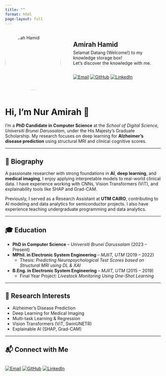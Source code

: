 ```yaml
---
title: ""
format: html
page-layout: full
---
```


<div style="display: flex; align-items: center; gap: 40px; margin-bottom: 30px;">

  <!-- Profile Image -->
  <img src="images/profile_amirah.jpg" width="180px" height="180px"
       style="border-radius: 50%; object-fit: cover;" alt="Amirah Hamid">

  <!-- Text and Badges -->
  <div>

  <h2 style="margin: 0;">Amirah Hamid</h2>

  <p style="margin-top: 5px;">
    Selamat Datang (Welcome!) to my knowledge storage box!  
    Let's discover the knowledge with me.
  </p>

  <div style="margin-top: 10px; display: flex; gap: 10px;">

  [![Email](https://img.shields.io/badge/Email-Contact-red?logo=gmail)](mailto:mirahhamid5496@gmail.com)
  [![GitHub](https://img.shields.io/badge/GitHub-Profile-black?logo=github)](https://github.com/mirahhamid)
  [![LinkedIn](https://img.shields.io/badge/LinkedIn-Profile-blue?logo=linkedin)](https://www.linkedin.com/in/nur-amirah-abd-hamid/)

  </div>

  </div>
</div>


# Hi, I'm Nur Amirah 👋

I'm a **PhD Candidate in Computer Science** at the *School of Digital Science, Universiti Brunei Darussalam*, under the His Majesty’s Graduate Scholarship. My research focuses on deep learning for **Alzheimer's disease prediction** using structural MRI and clinical cognitive scores.

---

## 🧬 Biography

A passionate researcher with strong foundations in **AI**, **deep learning**, and **medical imaging**, I enjoy applying interpretable models to real-world clinical data. I have experience working with CNNs, Vision Transformers (ViT), and explainability tools like SHAP and Grad-CAM.

Previously, I served as a Research Assistant at **UTM CAIRO**, contributing to AI modeling and data analytics for semiconductor projects. I also have experience teaching undergraduate programming and data analytics.

---

## 🎓 Education

- **PhD in Computer Science** – *Universiti Brunei Darussalam* (2023 – Present)  
- **MPhil. in Electronic System Engineering** – *MJIIT, UTM* (2019 – 2022)  
  - Thesis: *Predicting Neuropsychological Test Scores based on Structural MRI using DL & XAI*  
- **B.Eng. in Electronic System Engineering** – *MJIIT, UTM* (2015 – 2019)  
  - Final Year Project: *Livestock Monitoring Using One-Shot Learning*

---

## 🔬 Research Interests

- Alzheimer’s Disease Prediction
- Deep Learning for Medical Imaging
- Multi-task Learning & Regression
- Vision Transformers (ViT, SwinUNETR)
- Explainable AI (SHAP, Grad-CAM)

---

## 📬 Connect with Me

<div style="display: flex; gap: 10px; margin-top: 10px;">

[![Email](https://img.shields.io/badge/Email-Contact-red?logo=gmail)](mailto:mirahhamid5496@gmail.com)
[![GitHub](https://img.shields.io/badge/GitHub-Profile-black?logo=github)](https://github.com/mirahhamid)
[![LinkedIn](https://img.shields.io/badge/LinkedIn-Profile-blue?logo=linkedin)](https://www.linkedin.com/in/nur-amirah-abd-hamid/)

</div>

